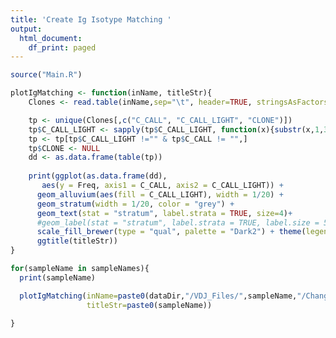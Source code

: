 ```yaml
---
title: 'Create Ig Isotype Matching '
output:
  html_document:
    df_print: paged
---
```


```r
source("Main.R")
```

```r
plotIgMatching <- function(inName, titleStr){
    Clones <- read.table(inName,sep="\t", header=TRUE, stringsAsFactors = F)

    tp <- unique(Clones[,c("C_CALL", "C_CALL_LIGHT", "CLONE")])
    tp$C_CALL_LIGHT <- sapply(tp$C_CALL_LIGHT, function(x){substr(x,1,3)})
    tp <- tp[tp$C_CALL_LIGHT !="" & tp$C_CALL != "",]
    tp$CLONE <- NULL
    dd <- as.data.frame(table(tp))
    
    print(ggplot(as.data.frame(dd),
       aes(y = Freq, axis1 = C_CALL, axis2 = C_CALL_LIGHT)) +
      geom_alluvium(aes(fill = C_CALL_LIGHT), width = 1/20) +
      geom_stratum(width = 1/20, color = "grey") +
      geom_text(stat = "stratum", label.strata = TRUE, size=4)+
      #geom_label(stat = "stratum", label.strata = TRUE, label.size = 5) +
      scale_fill_brewer(type = "qual", palette = "Dark2") + theme(legend.position = "None")+
      ggtitle(titleStr))
}
```

```r
for(sampleName in sampleNames){
  print(sampleName)

  plotIgMatching(inName=paste0(dataDir,"/VDJ_Files/",sampleName,"/ChangeO/HeavyAA_Model/filtered_single_light_heavy_paired_clone-pass.tab"),
                 titleStr=paste0(sampleName))
 
}

```